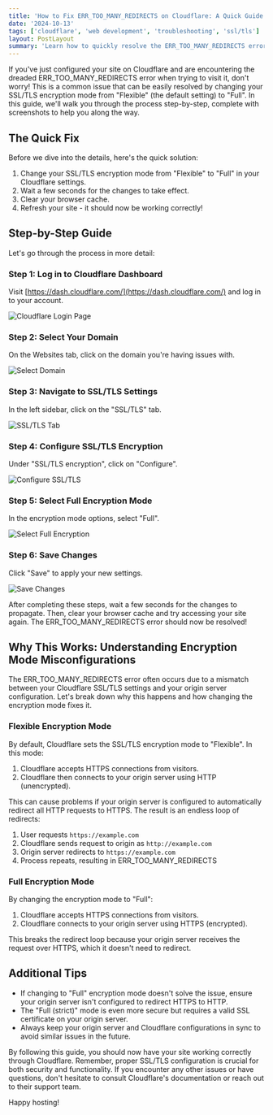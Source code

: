 ```yaml
---
title: 'How to Fix ERR_TOO_MANY_REDIRECTS on Cloudflare: A Quick Guide'
date: '2024-10-13'
tags: ['cloudflare', 'web development', 'troubleshooting', 'ssl/tls']
layout: PostLayout
summary: 'Learn how to quickly resolve the ERR_TOO_MANY_REDIRECTS error on Cloudflare by adjusting your SSL/TLS encryption mode. This guide provides step-by-step instructions with screenshots to help you get your site back up and running in no time.'
---
```


If you've just configured your site on Cloudflare and are encountering the dreaded ERR_TOO_MANY_REDIRECTS error when trying to visit it, don't worry! This is a common issue that can be easily resolved by changing your SSL/TLS encryption mode from "Flexible" (the default setting) to "Full". In this guide, we'll walk you through the process step-by-step, complete with screenshots to help you along the way.

## The Quick Fix

Before we dive into the details, here's the quick solution:

1. Change your SSL/TLS encryption mode from "Flexible" to "Full" in your Cloudflare settings.
2. Wait a few seconds for the changes to take effect.
3. Clear your browser cache.
4. Refresh your site - it should now be working correctly!

## Step-by-Step Guide

Let's go through the process in more detail:

### Step 1: Log in to Cloudflare Dashboard

Visit [https://dash.cloudflare.com/](https://dash.cloudflare.com/) and log in to your account.

![Cloudflare Login Page](/static/images/cloudflare-dashboard.png)

### Step 2: Select Your Domain

On the Websites tab, click on the domain you're having issues with.

![Select Domain](/static/images/cloudflare-select-domain.jpg)

### Step 3: Navigate to SSL/TLS Settings

In the left sidebar, click on the "SSL/TLS" tab.

![SSL/TLS Tab](/static/images/cloudflare-ssl-tls-tab.jpg)

### Step 4: Configure SSL/TLS Encryption

Under "SSL/TLS encryption", click on "Configure".

![Configure SSL/TLS](/static/images/cloudflare-configure-ssl-tls.jpg)

### Step 5: Select Full Encryption Mode

In the encryption mode options, select "Full".

![Select Full Encryption](/static/images/cloudflare-select-full.jpg)

### Step 6: Save Changes

Click "Save" to apply your new settings.

![Save Changes](/static/images/cloudflare-save-changes.jpg)

After completing these steps, wait a few seconds for the changes to propagate. Then, clear your browser cache and try accessing your site again. The ERR_TOO_MANY_REDIRECTS error should now be resolved!

## Why This Works: Understanding Encryption Mode Misconfigurations

The ERR_TOO_MANY_REDIRECTS error often occurs due to a mismatch between your Cloudflare SSL/TLS settings and your origin server configuration. Let's break down why this happens and how changing the encryption mode fixes it.

### Flexible Encryption Mode

By default, Cloudflare sets the SSL/TLS encryption mode to "Flexible". In this mode:

1. Cloudflare accepts HTTPS connections from visitors.
2. Cloudflare then connects to your origin server using HTTP (unencrypted).

This can cause problems if your origin server is configured to automatically redirect all HTTP requests to HTTPS. The result is an endless loop of redirects:

1. User requests `https://example.com`
2. Cloudflare sends request to origin as `http://example.com`
3. Origin server redirects to `https://example.com`
4. Process repeats, resulting in ERR_TOO_MANY_REDIRECTS

### Full Encryption Mode

By changing the encryption mode to "Full":

1. Cloudflare accepts HTTPS connections from visitors.
2. Cloudflare connects to your origin server using HTTPS (encrypted).

This breaks the redirect loop because your origin server receives the request over HTTPS, which it doesn't need to redirect.

## Additional Tips

- If changing to "Full" encryption mode doesn't solve the issue, ensure your origin server isn't configured to redirect HTTPS to HTTP.
- The "Full (strict)" mode is even more secure but requires a valid SSL certificate on your origin server.
- Always keep your origin server and Cloudflare configurations in sync to avoid similar issues in the future.

By following this guide, you should now have your site working correctly through Cloudflare. Remember, proper SSL/TLS configuration is crucial for both security and functionality. If you encounter any other issues or have questions, don't hesitate to consult Cloudflare's documentation or reach out to their support team.

Happy hosting!
